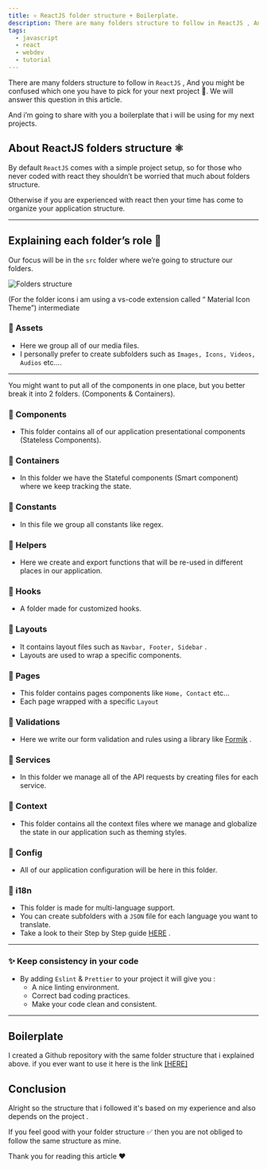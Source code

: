 ```yaml
---
title: ⚛️ ReactJS folder structure + Boilerplate.
description: There are many folders structure to follow in ReactJS , And you might be confused which one you have...
tags:
  - javascript
  - react
  - webdev
  - tutorial
---
```


There are many folders structure to follow in `ReactJS` , And you might be confused which one you have to pick for your next project 🤔. We will answer this question in this article.

And i’m going to share with you a boilerplate that i will be using for my next projects.

## About ReactJS folders structure ⚛

By default `ReactJS` comes with a simple project setup, so for those who never coded with react they shouldn’t be worried that much about folders structure.

Otherwise if you are experienced with react then your time has come to organize your application structure.

---

## Explaining each folder’s role 📁

Our focus will be in the `src` folder where we’re going to structure our folders.

![Folders structure](https://dev-to-uploads.s3.amazonaws.com/uploads/articles/mho9d3y4rnrwy7ysfgy5.png)

(For the folder icons i am using a vs-code extension called “ Material Icon Theme”) intermediate

### 📁 Assets

- Here we group all of our media files.
- I personally prefer to create subfolders such as `Images, Icons, Videos, Audios` etc....

---

You might want to put all of the components in one place, but you better break it into 2 folders. (Components & Containers).

### 📁 Components

- This folder contains all of our application presentational components (Stateless Components).

### 📁 Containers

- In this folder we have the Stateful components (Smart component) where we keep tracking the state.

### 📁 Constants

- In this file we group all constants like regex.

### 📁 Helpers

- Here we create and export functions that will be re-used in different places in our application.

### 📁 Hooks

- A folder made for customized hooks.

### 📁 Layouts

- It contains layout files such as `Navbar, Footer, Sidebar` .
- Layouts are used to wrap a specific components.

### 📁 Pages

- This folder contains pages components like `Home, Contact` etc...
- Each page wrapped with a specific `Layout`

### 📁 Validations

- Here we write our form validation and rules using a library like [Formik](https://formik.org/docs/overview) .

### 📁 Services

- In this folder we manage all of the API requests by creating files for each service.

### 📁 Context

- This folder contains all the context files where we manage and globalize the state in our application such as theming styles.

### 📁 Config

- All of our application configuration will be here in this folder.

### 📁 i18n

- This folder is made for multi-language support.
- You can create subfolders with a `JSON` file for each language you want to translate.
- Take a look to their Step by Step guide [HERE](https://react.i18next.com/latest/using-with-hooks) .

---

### ✨ Keep consistency in your code

- By adding `Eslint` & `Prettier` to your project it will give you :
  - A nice linting environment.
  - Correct bad coding practices.
  - Make your code clean and consistent.

---

## Boilerplate

I created a Github repository with the same folder structure that i explained above. if you ever want to use it here is the link [[HERE]](https://github.com/Yacouri/reactjs-folders-boilerplate)

## Conclusion

Alright so the structure that i followed it's based on my experience and also depends on the project .

If you feel good with your folder structure ✅ then you are not obliged to follow the same structure as mine.

Thank you for reading this article ❤️
